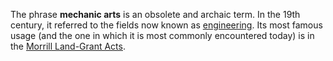 The phrase '''mechanic arts''' is an obsolete and archaic term.  In the 19th century, it referred to the fields now known as [[engineering]].  Its most famous usage (and the one in which it is most commonly encountered today) is in the [[Morrill Land-Grant Acts]].